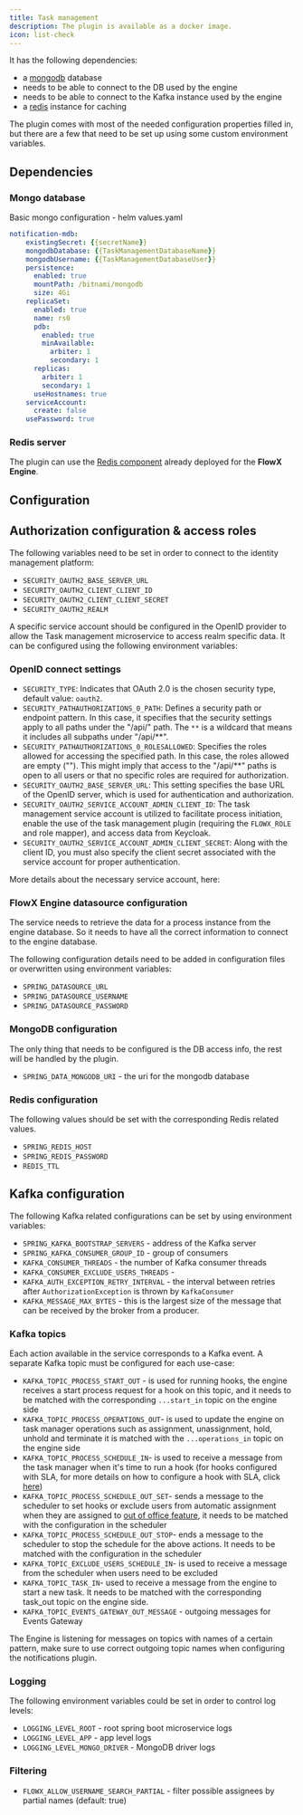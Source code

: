 ```yaml
---
title: Task management
description: The plugin is available as a docker image.
icon: list-check
---
```


It has the following dependencies:

* a [mongodb](https://www.mongodb.com/2) database
* needs to be able to connect to the DB used by the engine
* needs to be able to connect to the Kafka instance used by the engine
* a [redis](https://redis.io/) instance for caching

The plugin comes with most of the needed configuration properties filled in, but there are a few that need to be set up using some custom environment variables.

## Dependencies 

### Mongo database

Basic mongo configuration - helm values.yaml

```yaml
notification-mdb:
    existingSecret: {{secretName}}
    mongodbDatabase: {{TaskManagementDatabaseName}}
    mongodbUsername: {{TaskManagementDatabaseUser}}
    persistence:
      enabled: true
      mountPath: /bitnami/mongodb
      size: 4Gi
    replicaSet:
      enabled: true
      name: rs0
      pdb:
        enabled: true
        minAvailable:
          arbiter: 1
          secondary: 1
      replicas:
        arbiter: 1
        secondary: 1
      useHostnames: true
    serviceAccount:
      create: false
    usePassword: true
```

### Redis server

The plugin can use the [Redis component](../../4.0/docs/platform-overview/frameworks-and-standards/event-driven-architecture-frameworks/intro-to-redis) already deployed for the **FlowX Engine**.

## Configuration 

## Authorization configuration & access roles

The following variables need to be set in order to connect to the identity management platform:

* `SECURITY_OAUTH2_BASE_SERVER_URL`
* `SECURITY_OAUTH2_CLIENT_CLIENT_ID`
* `SECURITY_OAUTH2_CLIENT_CLIENT_SECRET`
* `SECURITY_OAUTH2_REALM`
 
A specific service account should be configured in the OpenID provider to allow the Task management microservice to access realm specific data. It can be configured using the following environment variables:

### OpenID connect settings

* `SECURITY_TYPE`: Indicates that OAuth 2.0 is the chosen security type, default value: `oauth2`.
* `SECURITY_PATHAUTHORIZATIONS_0_PATH`: Defines a security path or endpoint pattern. In this case, it specifies that the security settings apply to all paths under the "/api/" path. The `**` is a wildcard that means it includes all subpaths under "/api/**".
* `SECURITY_PATHAUTHORIZATIONS_0_ROLESALLOWED`: Specifies the roles allowed for accessing the specified path. In this case, the roles allowed are empty (""). This might imply that access to the "/api/**" paths is open to all users or that no specific roles are required for authorization.
* `SECURITY_OAUTH2_BASE_SERVER_URL`: This setting specifies the base URL of the OpenID server, which is used for authentication and authorization.
* `SECURITY_OAUTH2_SERVICE_ACCOUNT_ADMIN_CLIENT_ID`: The task management service account is utilized to facilitate process initiation, enable the use of the task management plugin (requiring the `FLOWX_ROLE` and role mapper), and access data from Keycloak.
* `SECURITY_OAUTH2_SERVICE_ACCOUNT_ADMIN_CLIENT_SECRET`: Along with the client ID, you must also specify the client secret associated with the service account for proper authentication.

More details about the necessary service account, here:

<Card title="Task management service account" href="../access-management/configuring-an-iam-solution#task-management-service-account" icon ="file">
</Card>


### FlowX Engine datasource configuration

The service needs to retrieve the data for a process instance from the engine database. So it needs to have all the correct information to connect to the engine database.

The following configuration details need to be added in configuration files or overwritten using environment variables:

* `SPRING_DATASOURCE_URL`
* `SPRING_DATASOURCE_USERNAME`
* `SPRING_DATASOURCE_PASSWORD`

### MongoDB configuration

The only thing that needs to be configured is the DB access info, the rest will be handled by the plugin.

* `SPRING_DATA_MONGODB_URI` - the uri for the mongodb database

### Redis configuration

The following values should be set with the corresponding Redis related values.

* `SPRING_REDIS_HOST`
* `SPRING_REDIS_PASSWORD`
* `REDIS_TTL`


## Kafka configuration

The following Kafka related configurations can be set by using environment variables:

* `SPRING_KAFKA_BOOTSTRAP_SERVERS` - address of the Kafka server
* `SPRING_KAFKA_CONSUMER_GROUP_ID` - group of consumers
* `KAFKA_CONSUMER_THREADS` - the number of Kafka consumer threads
* `KAFKA_CONSUMER_EXCLUDE_USERS_THREADS` - 
* `KAFKA_AUTH_EXCEPTION_RETRY_INTERVAL` - the interval between retries after `AuthorizationException` is thrown by `KafkaConsumer`
* `KAFKA_MESSAGE_MAX_BYTES` - this is the largest size of the message that can be received by the broker from a producer.

### Kafka topics

Each action available in the service corresponds to a Kafka event. A separate Kafka topic must be configured for each use-case:

* `KAFKA_TOPIC_PROCESS_START_OUT` - is used for running hooks, the engine receives a start process request for a hook on this topic, and it needs to be matched with the corresponding `...start_in` topic on the engine side
* `KAFKA_TOPIC_PROCESS_OPERATIONS_OUT`- is used to update the engine on task manager operations such as assignment, unassignment, hold, unhold and terminate it is matched with the `...operations_in` topic on the engine side
* `KAFKA_TOPIC_PROCESS_SCHEDULE_IN`- is used to receive a message from the task manager when it's time to run a hook (for hooks configured with SLA, for more details on how to configure a hook with SLA, click [here](../../4.0/docs/platform-deep-dive/plugins/custom-plugins/task-management/using-hooks))
* `KAFKA_TOPIC_PROCESS_SCHEDULE_OUT_SET`- sends a message to the scheduler to set hooks or exclude users from automatic assignment when they are assigned to [out of office feature](../../4.0/docs/platform-deep-dive/plugins/custom-plugins/task-management/using-out-of-office-records), it needs to be matched with the configuration in the scheduler
* `KAFKA_TOPIC_PROCESS_SCHEDULE_OUT_STOP`- ends a message to the scheduler to stop the schedule for the above actions. It needs to be matched with the configuration in the scheduler
* `KAFKA_TOPIC_EXCLUDE_USERS_SCHEDULE_IN`- is used to receive a message from the scheduler when users need to be excluded
* `KAFKA_TOPIC_TASK_IN`- used to receive a message from the engine to start a new task. It needs to be matched with the corresponding task_out topic on the engine side.
* `KAFKA_TOPIC_EVENTS_GATEWAY_OUT_MESSAGE` - outgoing messages for Events Gateway

<Info>
The Engine is listening for messages on topics with names of a certain pattern, make sure to use correct outgoing topic names when configuring the notifications plugin.
</Info>


### Logging

The following environment variables could be set in order to control log levels:

* `LOGGING_LEVEL_ROOT` - root spring boot microservice logs
* `LOGGING_LEVEL_APP` - app level logs
* `LOGGING_LEVEL_MONGO_DRIVER` - MongoDB driver logs

### Filtering

* `FLOWX_ALLOW_USERNAME_SEARCH_PARTIAL` - filter possible assignees by partial names (default: true)

